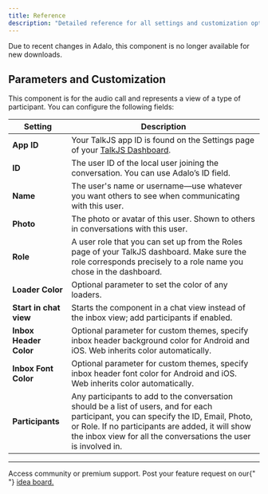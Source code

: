 ```yaml
---
title: Reference
description: "Detailed reference for all settings and customization options available in the TalkJS Chat component for Adalo."
---
```


<Warning>
  Due to recent changes in Adalo, this component is no longer available for new
  downloads.
</Warning>

## Parameters and Customization

This component is for the audio call and represents a view of a type of participant. You can configure the following fields:

| **Setting**            | **Description**                                                                                                                                                                                                                                              |
| ---------------------- | ------------------------------------------------------------------------------------------------------------------------------------------------------------------------------------------------------------------------------------------------------------ |
| **App ID**             | Your TalkJS app ID is found on the Settings page of your [TalkJS Dashboard](https://talkjs.com/dashboard).                                                                                                                                                   |
| **ID**                 | The user ID of the local user joining the conversation. You can use Adalo’s ID field.                                                                                                                                                                        |
| **Name**               | The user's name or username—use whatever you want others to see when communicating with this user.                                                                                                                                                           |
| **Photo**              | The photo or avatar of this user. Shown to others in conversations with this user.                                                                                                                                                                           |
| **Role**               | A user role that you can set up from the Roles page of your TalkJS dashboard. Make sure the role corresponds precisely to a role name you chose in the dashboard.                                                                                            |
| **Loader Color**       | Optional parameter to set the color of any loaders.                                                                                                                                                                                                          |
| **Start in chat view** | Starts the component in a chat view instead of the inbox view; add participants if enabled.                                                                                                                                                                  |
| **Inbox Header Color** | Optional parameter for custom themes, specify inbox header background color for Android and iOS. Web inherits color automatically.                                                                                                                           |
| **Inbox Font Color**   | Optional parameter for custom themes, specify inbox header font color for Android and iOS. Web inherits color automatically.                                                                                                                                 |
| **Participants**       | Any participants to add to the conversation should be a list of users, and for each participant, you can specify the ID, Email, Photo, or Role. If no participants are added, it will show the inbox view for all the conversations the user is involved in. |

---

<CardGroup cols={2}>
  <Card title="Need Help?" icon="envelope" href="/support/plans">
    Access community or premium support.
  </Card>
  <Card
    title="Have a feature request?"
    icon="lightbulb"
    href="https://lunchpaillabs.canny.io/feature-requests?selectedCategory=chat-component-for-adalo"
  >
    Post your feature request on our{" "}
    <a href="https://lunchpaillabs.canny.io/feature-requests?selectedCategory=chat-component-for-adalo">
      idea board.
    </a>
  </Card>
</CardGroup>
